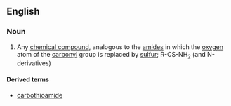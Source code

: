==English==

===Noun===
{{wikipedia}}
{{en-noun}}

# {{context|organic chemistry|lang=en}} Any [[chemical compound]], analogous to the [[amide]]s in which the [[oxygen]] atom of the [[carbonyl]] group is replaced by [[sulfur]]; R-CS-NH<sub>2</sub> (and N-derivatives)

====Derived terms====
*[[carbothioamide]]